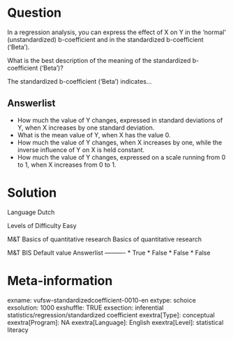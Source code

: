 Question
========
In a regression analysis, you can express the effect of X on Y in the 'normal' (unstandardized) b-coefficient and in the standardized b-coefficient ('Beta').  
  
What is the best description of the meaning of the standardized b-coefficient ('Beta')?  
  
The standardized b-coefficient ('Beta') indicates...

Answerlist
----------
* How much the value of Y changes, expressed in standard deviations of Y, when X increases by one standard deviation.
* What is the mean value of Y, when X has the value 0.
* How much the value of Y changes, when X increases by one, while the inverse influence of Y on X is held constant.
* How much the value of Y changes, expressed on a scale running from 0 to 1, when X increases from 0 to 1.

Solution
========

Language Dutch

Levels of Difficulty Easy

M&T Basics of quantitative research Basics of quantitative research

M&T BIS Default value
Answerlist
----------
* True
* False
* False
* False

Meta-information
================
exname: vufsw-standardizedcoefficient-0010-en
extype: schoice
exsolution: 1000
exshuffle: TRUE
exsection: inferential statistics/regression/standardized coefficient
exextra[Type]: conceptual
exextra[Program]: NA
exextra[Language]: English
exextra[Level]: statistical literacy

